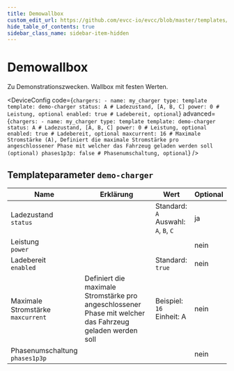 ```yaml
---
title: Demowallbox
custom_edit_url: https://github.com/evcc-io/evcc/blob/master/templates/definition/charger/demo-charger.yaml
hide_table_of_contents: true
sidebar_class_name: sidebar-item-hidden
---
```



# Demowallbox

<div className="device-detail-container">
  <div className="device-detail-content">
    <DeviceFeatures features="" />

Zu Demonstrationszwecken. Wallbox mit festen Werten.


<DeviceConfig code={`chargers:
    - name: my_charger
      type: template
      template: demo-charger
      status: A # Ladezustand, [A, B, C]
      power: 0 # Leistung, optional
      enabled: true # Ladebereit, optional`} advanced={`chargers:
    - name: my_charger
      type: template
      template: demo-charger
      status: A # Ladezustand, [A, B, C]
      power: 0 # Leistung, optional
      enabled: true # Ladebereit, optional
      maxcurrent: 16 # Maximale Stromstärke (A), Definiert die maximale Stromstärke pro angeschlossener Phase mit welcher das Fahrzeug geladen werden soll (optional)
      phases1p3p: false # Phasenumschaltung, optional`} />
  </div>
  <div className="device-detail-icon">
    <evcc-icon
      type="charger"
      name="demo-charger"
      size="400px"
      alt="Demowallbox"
      className="device-detail-icon-img"
    ></evcc-icon>
  </div>
</div>

## Templateparameter `demo-charger`

| Name | Erklärung | Wert | Optional |
|-----------|-----------|------|----------|
| Ladezustand<br/>`status` |  | Standard: `A`<br/>Auswahl: `A`, `B`, `C` | ja |
| Leistung<br/>`power` |  |  | nein |
| Ladebereit<br/>`enabled` |  | Standard: `true` | nein |
| Maximale Stromstärke<br/>`maxcurrent` | Definiert die maximale Stromstärke pro angeschlossener Phase mit welcher das Fahrzeug geladen werden soll | Beispiel: `16`<br/>Einheit: A | nein |
| Phasenumschaltung<br/>`phases1p3p` |  |  | nein |

